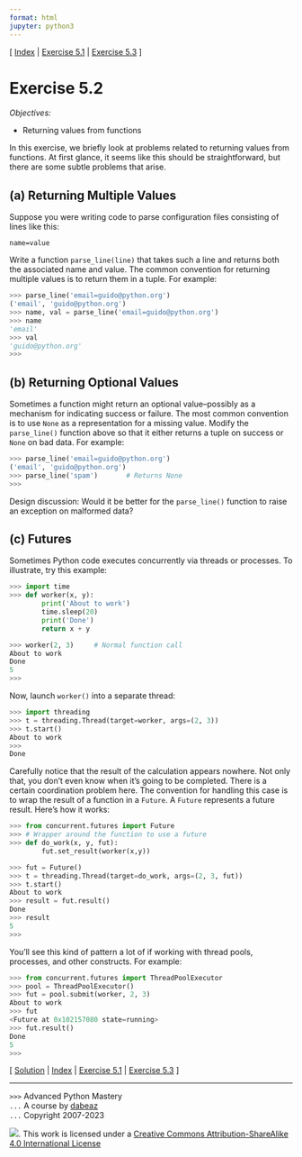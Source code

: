 ```yaml
---
format: html
jupyter: python3
---
```

\[ [Index](index.md) | [Exercise 5.1](ex5_1.md) | [Exercise 5.3](ex5_3.md) \]

# Exercise 5.2

*Objectives:*

- Returning values from functions

In this exercise, we briefly look at problems related to returning values from functions.
At first glance, it seems like this should be straightforward, but there are some
subtle problems that arise.

## (a) Returning Multiple Values

Suppose you were writing code to parse configuration files consisting of lines like this:

    name=value

Write a function `parse_line(line)` that takes such a line and returns both the associated name and 
value.  The common convention for returning multiple values is to return them in a tuple.  For example:

```python
>>> parse_line('email=guido@python.org')
('email', 'guido@python.org')
>>> name, val = parse_line('email=guido@python.org')
>>> name
'email'
>>> val
'guido@python.org'
>>>
```

## (b) Returning Optional Values

Sometimes a function might return an optional value--possibly as a mechanism for indicating 
success or failure.  The most common convention is to use `None` as a representation for 
a missing value.  Modify the `parse_line()` function above so that it either returns a tuple 
on success or `None` on bad data.  For example:

```python
>>> parse_line('email=guido@python.org')
('email', 'guido@python.org')
>>> parse_line('spam')       # Returns None
>>>
```

Design discussion:  Would it be better for the `parse_line()` function to raise an exception
on malformed data?

## (c) Futures

Sometimes Python code executes concurrently via threads or processes.  To illustrate, try
this example:

```python
>>> import time
>>> def worker(x, y):
        print('About to work')
        time.sleep(20)
        print('Done')
        return x + y

>>> worker(2, 3)     # Normal function call
About to work  
Done
5
>>>
```

Now, launch `worker()` into a separate thread:

```python
>>> import threading
>>> t = threading.Thread(target=worker, args=(2, 3))
>>> t.start()
About to work
>>>
Done
```

Carefully notice that the result of the calculation appears nowhere. Not only that, you don't even
know when it's going to be completed.   There is a certain coordination problem here. The
convention for handling this case is to wrap the result of a function in a `Future`.  A
`Future` represents a future result. Here's how it works:

```python
>>> from concurrent.futures import Future
>>> # Wrapper around the function to use a future
>>> def do_work(x, y, fut):
        fut.set_result(worker(x,y))

>>> fut = Future()
>>> t = threading.Thread(target=do_work, args=(2, 3, fut))
>>> t.start()
About to work  
>>> result = fut.result()
Done
>>> result
5
>>>
```

You'll see this kind of pattern a lot of if working with thread pools, processes, and other
constructs.  For example:

```python
>>> from concurrent.futures import ThreadPoolExecutor
>>> pool = ThreadPoolExecutor()
>>> fut = pool.submit(worker, 2, 3)
About to work
>>> fut
<Future at 0x102157080 state=running>
>>> fut.result()
Done
5
>>>
```

\[ [Solution](soln5_2.md) | [Index](index.md) | [Exercise 5.1](ex5_1.md) | [Exercise 5.3](ex5_3.md) \]

----
`>>>` Advanced Python Mastery  
`...` A course by [dabeaz](https://www.dabeaz.com)  
`...` Copyright 2007-2023  

![](https://i.creativecommons.org/l/by-sa/4.0/88x31.png). This work is licensed under a [Creative Commons Attribution-ShareAlike 4.0 International License](http://creativecommons.org/licenses/by-sa/4.0/)
